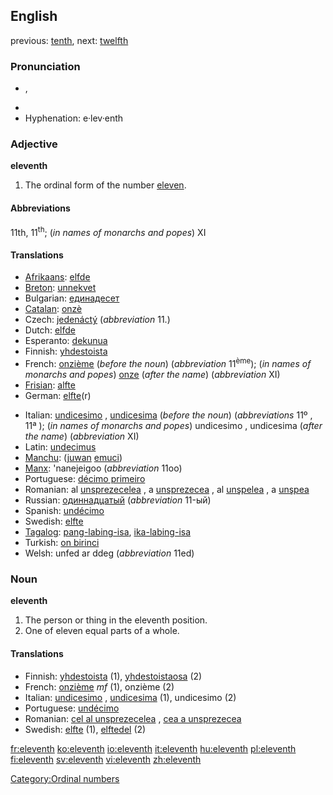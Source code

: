 ==English==

previous: [[tenth]], next: [[twelfth]]

===Pronunciation===
*{{IPA|/ɪˈlɛvnθ/}}, {{SAMPA|/IlEvnT/}}
*{{audio|en-us-eleventh.ogg|Audio (US)}}
*Hyphenation: e·lev·enth

===Adjective===
'''eleventh'''

# The ordinal form of the number [[eleven]].

====Abbreviations====
11th, 11<sup>th</sup>; (''in names of monarchs and popes'') XI

====Translations====
{{top}}
*[[Afrikaans]]: [[elfde]]
*[[Breton]]: [[unnekvet]]
*Bulgarian: [[единадесет]]
*[[Catalan]]: [[onzè]]
*Czech: [[jedenáctý]] (''abbreviation'' 11.)
*Dutch: [[elfde]]
*Esperanto: [[dekunua]]
*Finnish: [[yhdestoista]]
*French: [[onzième]] (''before the noun'') (''abbreviation'' 11<sup>ème</sup>); (''in names of monarchs and popes'') [[onze]] (''after the name'') (''abbreviation'' XI)
*[[Frisian]]: [[alfte]]
*German: [[elfte]](r)
{{mid}}
*Italian: [[undicesimo]] {{m}}, [[undicesima]] {{f}} (''before the noun'') (''abbreviations'' 11º {{m}}, 11ª {{f}}); (''in names of monarchs and popes'') undicesimo {{m}}, undicesima {{f}} (''after the name'') (''abbreviation'' XI)
*Latin: [[undecimus]]
*[[Manchu]]: ([[juwan]] [[emuci]])
*[[Manx]]: 'nanejeigoo (''abbreviation'' 11oo)
*Portuguese: [[décimo primeiro]]
*Romanian: al [[unsprezecelea]] {{m}}, a [[unsprezecea]] {{f}}, al [[unşpelea]] {{italbrac|m, informal}}, a [[unşpea]] {{italbrac|f, informal}}
*Russian: [[одиннадцатый]] (''abbreviation'' 11-ый)
*Spanish: [[undécimo]]
*Swedish: [[elfte]]
*[[Tagalog]]: [[pang-labing-isa]], [[ika-labing-isa]]
*Turkish: [[on birinci]]
*Welsh: unfed ar ddeg (''abbreviation'' 11ed)
{{bottom}}

===Noun===
'''eleventh'''

# The person or thing in the eleventh position.
# One of eleven equal parts of a whole.

====Translations====

*Finnish: [[yhdestoista]] (1), [[yhdestoistaosa]] (2)
*French: [[onzième]] ''mf'' (1), onzième {{m}} (2)
*Italian: [[undicesimo]] {{m}}, [[undicesima]] {{f}} (1), undicesimo {{m}} (2)
*Portuguese: [[undécimo]] {{m}}
*Romanian: [[cel al unsprezecelea]] {{m}}, [[cea a unsprezecea]] {{f}}
*Swedish: [[elfte]] (1), [[elftedel]] (2)

[[Category:Ordinal numbers]]

[[fr:eleventh]]
[[ko:eleventh]]
[[io:eleventh]]
[[it:eleventh]]
[[hu:eleventh]]
[[pl:eleventh]]
[[fi:eleventh]]
[[sv:eleventh]]
[[vi:eleventh]]
[[zh:eleventh]]